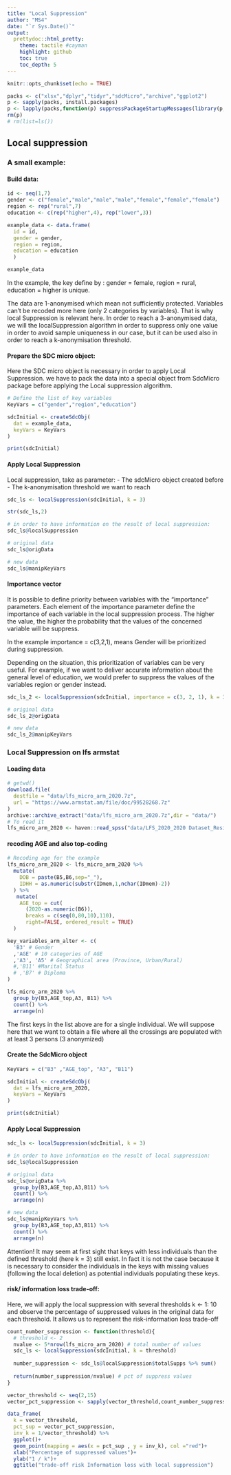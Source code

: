 ```yaml
---
title: "Local Suppression"
author: "MS4"
date: "`r Sys.Date()`"
output:
  prettydoc::html_pretty:
    theme: tactile #cayman
    highlight: github
    toc: true
    toc_depth: 5
---
```


```r
knitr::opts_chunk$set(echo = TRUE)
```


```r
packs <- c("xlsx","dplyr","tidyr","sdcMicro","archive","ggplot2")
p <- sapply(packs, install.packages)
p <- lapply(packs,function(p) suppressPackageStartupMessages(library(p,character.only = TRUE)))
rm(p)
# rm(list=ls())
```


## Local suppression

### A small example:

#### Build data:
```r
id <- seq(1,7)
gender <- c("female","male","male","male","female","female","female")
region <- rep("rural",7)
education <- c(rep("higher",4), rep("lower",3))

example_data <- data.frame(
  id = id,
  gender = gender,
  region = region,
  education = education
  )

example_data
```
In the example, the key define by :
gender = female, region = rural, education = higher is unique.

The data are 1-anonymised which mean not sufficiently protected. Variables can't be recoded more here (only 2 categories by variables). That is why local Suppression is relevant here. In order to reach a 3-anonymised data, we will the localSuppression algorithm in order to suppress only one value in order to avoid sample uniqueness in our case, but it can be used also in order to reach a k-anonymisation threshold.

#### Prepare the SDC micro object:

Here the SDC micro object is necessary in order to apply Local Suppression.
we have to pack the data into a special object from SdcMicro package before applying the Local suppression algorithm.

```r
# Define the list of key variables
KeyVars = c("gender","region","education")

sdcInitial <- createSdcObj(
  dat = example_data,
  keyVars = KeyVars
)

print(sdcInitial)

```

#### Apply Local Suppression

Local suppression, take as parameter:
- The sdcMicro object created before 
- The k-anonymisation threshold we want to reach

```r
sdc_ls <- localSuppression(sdcInitial, k = 3)

str(sdc_ls,2)

# in order to have information on the result of local suppression:
sdc_ls@localSuppression 

# original data
sdc_ls@origData

# new data
sdc_ls@manipKeyVars


```
#### Importance vector 

It is possible to define priority between variables with the "importance" parameters. Each element of the importance parameter define the importance of each variable in the local suppression process. The higher the value, the higher the probability that the values of the concerned variable will be suppress.

In the example importance  = c(3,2,1),  means Gender will be prioritized during suppression.

Depending on the situation, this prioritization of variables can be very useful. For example, if we want to deliver accurate information about the general level of education, we would prefer to suppress the values of the variables region or gender instead. 

```r
sdc_ls_2 <- localSuppression(sdcInitial, importance = c(3, 2, 1), k = 3)

# original data
sdc_ls_2@origData

# new data
sdc_ls_2@manipKeyVars

```


### Local Suppression on lfs armstat

#### Loading data
```r
# getwd()
download.file(
  destfile = "data/lfs_micro_arm_2020.7z",
  url = "https://www.armstat.am/file/doc/99528268.7z"
)
archive::archive_extract("data/lfs_micro_arm_2020.7z",dir = "data/")
# To read it 
lfs_micro_arm_2020 <- haven::read_spss("data/LFS_2020_2020 Dataset_Residents.sav")

```

#### recoding AGE and also top-coding
```r
# Recoding age for the example
lfs_micro_arm_2020 <- lfs_micro_arm_2020 %>%
  mutate(
    DOB = paste(B5,B6,sep="_"),
    IDHH = as.numeric(substr(IDmem,1,nchar(IDmem)-2))
  ) %>%
   mutate(
    AGE_top = cut(
      (2020-as.numeric(B6)),  
      breaks = c(seq(0,80,10),110),
      right=FALSE, ordered_result = TRUE)
  )

```

```r

key_variables_arm_alter <- c(
  'B3' # Gender
  ,'AGE' # 10 categories of AGE
  ,'A3', 'A5' # Geographical area (Province, Urban/Rural)
  #,'B11' #Marital Status
  # ,'B7' # Diploma
)

lfs_micro_arm_2020 %>%
  group_by(B3,AGE_top,A3, B11) %>%
  count() %>%
  arrange(n)

```

The first keys in the list above are for a single individual.  We will suppose here that we want to obtain a file where all the crossings are populated with at least 3 persons (3 anonymized)

#### Create the SdcMicro object

```r

KeyVars = c("B3" ,"AGE_top", "A3", "B11")

sdcInitial <- createSdcObj(
  dat = lfs_micro_arm_2020,
  keyVars = KeyVars
)

print(sdcInitial)
```

#### Apply Local Suppression
```r

sdc_ls <- localSuppression(sdcInitial, k = 3)

# in order to have information on the result of local suppression:
sdc_ls@localSuppression 

# original data
sdc_ls@origData %>% 
  group_by(B3,AGE_top,A3,B11) %>% 
  count() %>% 
  arrange(n)

# new data
sdc_ls@manipKeyVars %>% 
  group_by(B3,AGE_top,A3,B11) %>% 
  count() %>% 
  arrange(n)

```

Attention! It may seem at first sight that keys with less individuals than the defined threshold (here k = 3) still exist.
In fact it is not the case because it is necessary to consider the individuals in the keys with missing values (following the local deletion) as potential individuals populating these keys.


#### risk/ information loss trade-off:

Here, we will apply the local suppression with several thresholds k <- 1: 10 and observe the percentage of suppressed values in the original data for each threshold. It allows us to represent the risk-information loss trade-off  
```r

count_number_suppression <- function(threshold){
  # threshold <- 2
  nvalue <- 5*nrow(lfs_micro_arm_2020) # total number of values
  sdc_ls <- localSuppression(sdcInitial, k = threshold)
  
  number_suppression <- sdc_ls@localSuppression$totalSupps %>% sum()
  
  return(number_suppression/nvalue) # pct of suppress values 
}

```

```r
vector_threshold <- seq(2,15)
vector_pct_suppression <- sapply(vector_threshold,count_number_suppression)

data_frame(
  k = vector_threshold,
  pct_sup = vector_pct_suppression,
  inv_k = 1/vector_threshold) %>% 
  ggplot()+
  geom_point(mapping = aes(x = pct_sup , y = inv_k), col ="red")+
  xlab("Percentage of suppressed values")+
  ylab("1 / k")+
  ggtitle("trade-off risk Information loss with local suppression")

```